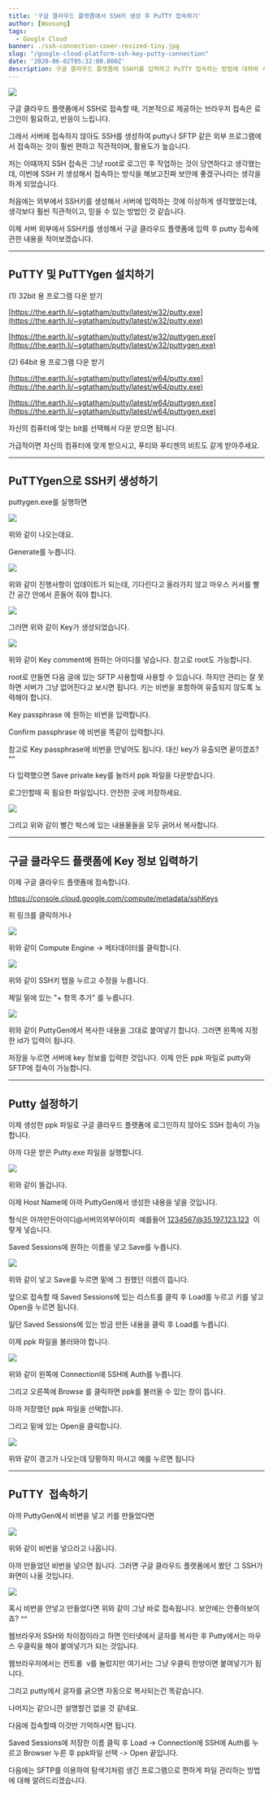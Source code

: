 ```yaml
---
title: '구글 클라우드 플랫폼에서 SSH키 생성 후 PuTTY 접속하기'
author: [Woosung]
tags: 
  - Google Cloud
banner: ./ssh-connection-cover-resized-tiny.jpg
slug: "/google-cloud-platform-ssh-key-putty-connection"
date: '2020-06-02T05:32:00.000Z'
description: 구글 클라우드 플랫폼에 SSH키를 입력하고 PuTTY 접속하는 방법에 대하여 시작부터 끝까지 자세하게 설명해드립니다.
---
```

![](./ssh-connection-cover-resized-tiny.jpg)

구글 클라우드 플랫폼에서 SSH로 접속할 때, 기본적으로 제공하는 브라우저 접속은 로그인이 필요하고, 반응이 느립니다. 

그래서 서버에 접속하지 않아도 SSH를 생성하여 putty나 SFTP 같은 외부 프로그램에서 접속하는 것이 훨씬 편하고 직관적이며, 활용도가 높습니다.

저는 이때까지 SSH 접속은 그냥 root로 로그인 후 작업하는 것이 당연하다고 생각했는데, 이번에 SSH 키 생성해서 접속하는 방식을 해보고진짜 보안에 좋겠구나라는 생각을 하게 되었습니다.

처음에는 외부에서 SSH키를 생성해서 서버에 입력하는 것에 이상하게 생각했었는데, 생각보다 훨씬 직관적이고, 믿을 수 있는 방법인 것 같습니다.

이제 서버 외부에서 SSH키를 생성해서 구글 클라우드 플랫폼에 입력 후 putty 접속에 관한 내용을 적어보겠습니다.

---

## PuTTY 및 PuTTYgen 설치하기

(1) 32bit 용 프로그램 다운 받기

[https://the.earth.li/~sgtatham/putty/latest/w32/putty.exe](https://the.earth.li/~sgtatham/putty/latest/w32/putty.exe)

[https://the.earth.li/~sgtatham/putty/latest/w32/puttygen.exe](https://the.earth.li/~sgtatham/putty/latest/w32/puttygen.exe)

(2) 64bit 용 프로그램 다운 받기

[https://the.earth.li/~sgtatham/putty/latest/w64/putty.exe](https://the.earth.li/~sgtatham/putty/latest/w64/putty.exe)

[https://the.earth.li/~sgtatham/putty/latest/w64/puttygen.exe](https://the.earth.li/~sgtatham/putty/latest/w64/puttygen.exe)

자신의 컴퓨터에 맞는 bit를 선택해서 다운 받으면 됩니다.

가급적이면 자신의 컴퓨터에 맞게 받으시고, 푸티와 푸티젠의 비트도 같게 받아주세요.

---

## PuTTYgen으로 SSH키 생성하기

puttygen.exe를 실행하면

![](./01-puttygen-gen.png)

위와 같이 나오는데요.

Generate를 누릅니다.

![](./02-progress.png)

위와 같이 진행사항이 업데이트가 되는데, 기다린다고 올라가지 않고 마우스 커서를 빨간 공간 안에서 흔들어 줘야 합니다.

![](./03-gen_fin.png)

그러면 위와 같이 Key가 생성되었습니다.

![](./04-save_priv-key.png)

위와 같이 Key comment에 원하는 아이디를 넣습니다. 참고로 root도 가능합니다.

root로 만들면 다음 글에 있는 SFTP 사용할때 사용할 수 있습니다. 하지만 관리는 잘 못하면 서버가 그냥 없어진다고 보시면 됩니다. 키는 비번을 포함하여 유출되지 않도록 노력해야 합니다.

Key passphrase 에 원하는 비번을 입력합니다.

Confirm passphrase 에 비번을 똑같이 입력합니다.

참고로 Key passphrase에 비번을 안넣어도 됩니다. 대신 key가 유출되면 끝이겠죠? ^^

다 입력했으면 Save private key를 눌러서 ppk 파일을 다운받습니다.

로그인할때 꼭 필요한 파일입니다. 안전한 곳에 저장하세요.

![](./05-copykey.png)

그리고 위와 같이 빨간 박스에 있는 내용물들을 모두 긁어서 복사합니다.

---

## 구글 클라우드 플랫폼에 Key 정보 입력하기

이제 구글 클라우드 플랫폼에 접속합니다.

<a href="https://console.cloud.google.com/compute/metadata/sshKeys" target="_blank" rel="noopener noreferrer">https://console.cloud.google.com/compute/metadata/sshKeys</a>

위 링크를 클릭하거나

![](./06-go-to-metadata.png)

위와 같이 Compute Engine -> 메타데이터를 클릭합니다.

![](./07-go-ssh-modify.png)

위와 같이 SSH키 탭을 누르고 수정을 누릅니다.

제일 밑에 있는 "+ 항목 추가" 를 누릅니다.

![](./08-save-key.png)

위와 같이 PuttyGen에서 복사한 내용을 그대로 붙여넣기 합니다. 그러면 왼쪽에 지정한 id가 입력이 됩니다.

저장을 누르면 서버에 key 정보를 입력한 것입니다. 이제 만든 ppk 파일로 putty와 SFTP에 접속이 가능합니다.

---

## Putty 설정하기

이제 생성한 ppk 파일로 구글 클라우드 플랫폼에 로그인하지 않아도 SSH 접속이 가능합니다.

아까 다운 받은 Putty.exe 파일을 실행합니다.

![](./09-putty-start.png)

위와 같이 뜰겁니다.

이제 Host Name에 아까 PuttyGen에서 생성한 내용을 넣을 것입니다.

형식은 아까만든아이디@서버의외부아이피  예를들어 1234567@35.197.123.123  이렇게 넣습니다.

Saved Sessions에 원하는 이름을 넣고 Save를 누릅니다.

![](./10-input-data.png)

위와 같이 넣고 Save를 누르면 밑에 그 원했던 이름이 뜹니다.

앞으로 접속할 때 Saved Sessions에 있는 리스트를 클릭 후 Load를 누르고 키를 넣고 Open을 누르면 됩니다.

일단 Saved Sessions에 있는 방금 만든 내용을 클릭 후 Load를 누릅니다.

이제 ppk 파일을 불러와야 합니다.

![](./11-input-key.png)

위와 같이 왼쪽에 Connection에 SSH에 Auth를 누릅니다.

그리고 오른쪽에 Browse 를 클릭하면 ppk를 불러올 수 있는 창이 뜹니다.

아까 저장했던 ppk 파일을 선택합니다.

그리고 밑에 있는 Open을 클릭합니다.

![](./12-alert.png)

위와 같이 경고가 나오는데 당황하지 마시고 예를 누르면 됩니다

---

## PuTTY  접속하기

아까 PuttyGen에서 비번을 넣고 키를 만들었다면

![](./12-auth-with-passwd.png)

위와 같이 비번을 넣으라고 나옵니다.

아까 만들었던 비번을 넣으면 됩니다. 그러면 구글 클라우드 플랫폼에서 봤던 그 SSH가 화면이 나올 것입니다.

![](./12-auth-without-passwd.png)

혹시 비번을 안넣고 만들었다면 위와 같이 그냥 바로 접속됩니다. 보안에는 안좋아보이죠? ^^

웹브라우저 SSH와 차이점이라고 하면 인터넷에서 글자를 복사한 후 Putty에서는 마우스 우클릭을 해야 붙여넣기가 되는 것입니다.

웹브라우저에서는 컨트롤  v를 눌렀지만 여기서는 그냥 우클릭 한방이면 붙여넣기가 됩니다.

그리고 putty에서 글자를 긁으면 자동으로 복사되는건 똑같습니다.

나머지는 같으니깐 설명할건 없을 것 같네요.

다음에 접속할때 이것만 기억하시면 됩니다.

Saved Sessions에 저장한 이름 클릭 후 Load -> Connection에 SSH에 Auth를 누르고 Browser 누른 후 ppk파일 선택 -> Open 끝입니다.

다음에는 SFTP를 이용하여 탐색기처럼 생긴 프로그램으로 편하게 파일 관리하는 방법에 대해 알려드리겠습니다.

